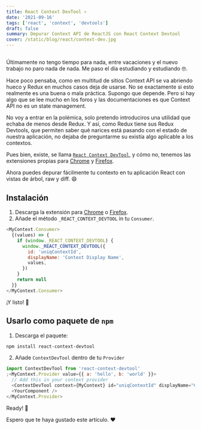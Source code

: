 ```yaml
---
title: React Context DevTool ⚛️
date: '2021-09-16'
tags: ['react', 'context', 'devtools']
draft: false
summary: Depurar Context API de ReactJS con React Context Devtool
cover: /static/blog/react/context-dev.jpg
---
```


<section>

##

Últimamente no tengo tiempo para nada, entre vacaciones y el nuevo trabajo no paro nada de nada. Me paso el día estudiando y estudiando 🤓.

Hace poco pensaba, como en multitud de sitios Context API se va abriendo hueco y Redux en muchos casos deja de usarse. No se exactamente si esto realmente es una buena o mala práctica. Supongo que depende. Pero si hay algo que se lee mucho en los foros y las documentaciones es que Context API no es un state management.

No voy a entrar en la polémica, solo pretendo introduciros una utilidad que echaba de menos desde Redux. Y así, como Redux tiene sus Redux Devtools, que permiten saber qué narices está pasando con el estado de nuestra aplicación, no dejaba de preguntarme su existía algo aplicable a los contextos.

Pues bien, existe, se llama <a href="https://github.com/deeppatel234/react-context-devtool" target="_blank" rel="noopener noreferrer">`React Context DevTool`</a>, y cómo no, tenemos las extensiones propias para <a href="https://chrome.google.com/webstore/detail/react-context-devtool/oddhnidmicpefilikhgeagedibnefkcf" target="_blank" rel="noopener noreferrer">Chrome</a> y <a href="https://addons.mozilla.org/en-US/firefox/addon/react-context-devtool/" target="_blank" rel="noopener noreferrer">Firefox</a>.

Ahora puedes depurar fácilmente tu contexto en tu aplicación React con vistas de árbol, raw y diff. 😄

</section>

<section>

## Instalación

1. Descarga la extensión para <a href="https://chrome.google.com/webstore/detail/react-context-devtool/oddhnidmicpefilikhgeagedibnefkcf" target="_blank" rel="noopener noreferrer">Chrome</a> o <a href="https://addons.mozilla.org/en-US/firefox/addon/react-context-devtool/" target="_blank" rel="noopener noreferrer">Firefox</a>.
2. Añade el método `_REACT_CONTEXT_DEVTOOL` in tu `Consumer`.

```javascript
<MyContext.Consumer>
  {(values) => {
    if (window._REACT_CONTEXT_DEVTOOL) {
      window._REACT_CONTEXT_DEVTOOL({
        id: 'uniqContextId',
        displayName: 'Context Display Name',
        values,
      })
    }
    return null
  }}
</MyContext.Consumer>
```

¡Y listo! 🥳

</section>

<section>

## Usarlo como paquete de `npm`

1. Descarga el paquete:

```bash
npm install react-context-devtool
```

2. Añade `ContextDevTool` dentro de tu `Provider`

```javascript
import ContextDevTool from 'react-context-devtool'
;<MyContext.Provider value={{ a: 'hello', b: 'world' }}>
  // Add this in your context provider
  <ContextDevTool context={MyContext} id="uniqContextId" displayName="Context Display Name" />
  <YourComponent />
</MyContext.Provider>
```

Ready! 🥳

</section>

Espero que te haya gustado este artículo. ❤️

